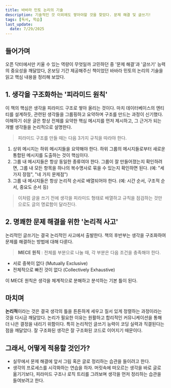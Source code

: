 ```yaml
---
title: 바바라 민토 논리의 기술
description: 기술적인 것 이외에도 쌓아야할 것을 찾았다. 문제 해결 및 글쓰기!
tags: [독서, 학습]
last_update:
  date: 7/29/2025
---
```


## 들어가며

오픈 닥터에서만 키울 수 있는 역량이 무엇일까 고민하던 중 '문제 해결'과 '글쓰기' 능력의 중요성을 깨달았다, 온보딩 기간 제공해주신 책이었던 바바라 민토의 논리의 기술을 읽고 핵심 내용을 정리해 보았다.

## 1. 생각을 구조화하는 '피라미드 원칙'

이 책의 핵심은 생각을 피라미드 구조로 쌓아 올리는 것이다.
마치 데이터베이스의 엔티티를 설계하듯, 관련된 생각들을 그룹핑하고 요약하며 구조를 만드는 과정이 신기했다.
이해하기 쉬운 글은 항상 전체를 요약한 핵심 메시지를 먼저 제시하고, 그 근거가 되는 개별 생각들을 논리적으로 설명한다.

> 피라미드 구조를 만들 때는 다음 3가지 규칙을 따라야 한다.

1. 상위 메시지는 하위 메시지들을 요약해야 한다. 하위 그룹의 메시지들로부터 새로운 통합된 메시지를 도출하는 것이 핵심이다.
2. 그룹 내 메시지들은 항상 동일한 종류여야 한다. 그룹이 잘 만들어졌는지 확인하려면, 그룹 내 모든 항목을 하나의 복수명사로 묶을 수 있는지 확인하면 된다. (예: "세 가지 장점", "네 가지 문제점")
3. 그룹 내 메시지들은 항상 논리적 순서로 배열되어야 한다. (예: 시간 순서, 구조적 순서, 중요도 순서 등)

> 이처럼 글을 쓰기 전에 생각을 피라미드 형태로 배열하고 규칙을 점검하는 것만으로도 글의 명료함이 달라진다.

## 2. 명쾌한 문제 해결을 위한 '논리적 사고'

논리적인 글쓰기는 결국 논리적인 사고에서 출발한다. 책의 후반부는 생각을 구조화하여 문제를 해결하는 방법에 대해 다룬다.

> **MECE 원칙** : 전체를 부분으로 나눌 때, 각 부분은 다음 조건을 충족해야 한다.

- 서로 중복이 없다 (Mutually Exclusive)
- 전체적으로 빠진 것이 없다 (Collectively Exhaustive)

이 MECE 원칙은 생각을 체계적으로 분해하고 분석하는 기본 틀이 된다.

## 마치며

**논리적**이라는 것은 결국 생각의 틀을 튼튼하게 세우고 질서 있게 정렬하는 과정이라는 것을 다시금 깨달았다.
논리가 필요한 이유는 원활하고 합리적인 커뮤니케이션을 통해 더 나은 결정을 내리기 위함이다. 특히 논리적인 글쓰기 능력이 코딩 실력과 직결된다는 점을 깨달았다.
잘 구조화된 생각은 잘 구조화된 코드로 이어지기 때문이다.

## 그래서, 어떻게 적용할 것인가?

- 실무에서 문제 해결에 앞서 그림 혹은 글로 정리하는 습관을 들이려고 한다.
- 생각의 프로세스를 시각화하는 연습을 하자. 머릿속에 떠오르는 생각을 바로 글로 옮기기보다, 피라미드 구조나 로직 트리를 그려보며 생각을 먼저 정리하는 습관을 들여보려고 한다.
